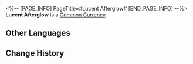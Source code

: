 <%-- [PAGE_INFO]
PageTitle=#Lucent Afterglow#
[END_PAGE_INFO] --%>
{{Item Infobox
|id          = 261
|image       = Item Lucent Afterglow.png
|type        = Common Currency
|invCategory = Valuables
|rarity      = 4
|effect      = Used to exchange for rewards at the Light Cone Manifest shop.
|description = An afterimage of bygone days, invaluable to the Garden of Recollection.
|source1     = [[Forgotten Hall]]
|source2     = [[Pure Fiction]]
|source3     = [[Echo of War (Supply Zone)]]
|source4     = [[Echo of War (Everwinter Hill)]]
|source5     = [[Echo of War (Scalegorge Waterscape)]]
|source6     = [[Echo of War (Seclusion Zone)]]
}}
{{Description|''The Garden of Recollection has its own rules: Exchange time for time and memory for memory. The Garden of Recollection can even bring back to you a lost, irrevocable past for the right cost...''}}
'''Lucent Afterglow''' is a [[Common Currency]].

==Other Languages==
{{Other Languages
|en   = Lucent Afterglow
|zhs  = 流光余晖
|zht  = 流光餘暉
|ja   = 流光の残照
|ko   = 빛의 잔재
|es   = Resplandor luminoso
|fr   = Rémanence luminescente
|ru   = Сияющий отсвет
|th   = Lucent Afterglow
|vi   = Ánh Tà Dương Rực Rỡ
|de   = Strahlendes Nachleuchten
|id   = Lucent Afterglow
|pt   = Lusco-Fusco
}}

==Change History==
{{Change History|1.0}}